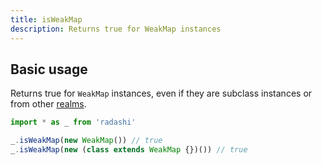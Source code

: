 ```yaml
---
title: isWeakMap
description: Returns true for WeakMap instances
---
```


## Basic usage

Returns true for `WeakMap` instances, even if they are subclass instances or from
other [realms](https://developer.mozilla.org/en-US/docs/Web/JavaScript/Reference/Operators/instanceof#instanceof_and_multiple_realms).

```ts
import * as _ from 'radashi'

_.isWeakMap(new WeakMap()) // true
_.isWeakMap(new (class extends WeakMap {})()) // true
```
